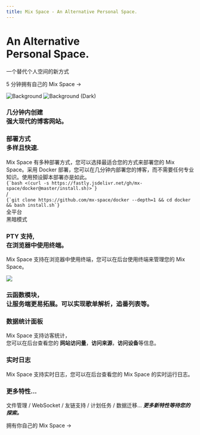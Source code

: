 ```yaml
---
title: Mix Space - An Alternative Personal Space.
---
```



<div className="home-content">
  <div className="content-container">
    <h1 className="headline">An Alternative <br className='sm:block hidden'/>Personal Space.</h1>
    <p className="subtitle">一个替代个人空间的新方式<br className='sm:block hidden'/></p>
    <p className="subtitle">
      <Link className={styles.cta} href="/docs">5 分钟拥有自己的 Mix Space <span>→</span></Link>
    </p>
  </div>
<style jsx>{`
  .content-container {
    max-width: 90rem;
    padding-left: max(env(safe-area-inset-left), 1.5rem);
    padding-right: max(env(safe-area-inset-right), 1.5rem);
    margin: 0 auto;
  }
  .features-container {
    margin: 8rem 0 0;
    padding: 4rem 0;
    background-color: #f3f4f6;
    border-bottom: 1px solid #e5e7eb;
  }
  .features-container .content-container {
    margin-top: -8rem;
  }
  :global(.dark) .features-container {
    background-color: #000;
    border-bottom: 1px solid rgb(38, 38, 38);
  }
  .headline {
    display: inline-block;
    font-size: 3.125rem;
    font-size: min(4.375rem, max(8vw, 2.5rem));
    font-weight: 700;
    font-feature-settings: initial;
    letter-spacing: -0.12rem;
    margin-left: -0.2rem;
    margin-top: 3.4rem;
    line-height: 1.1;
    background-image: linear-gradient(146deg, #000, #757a7d);
    -webkit-background-clip: text;
    -webkit-text-fill-color: transparent;
    background-clip: text;
  }
  :global(.dark) .headline {
    background-image: linear-gradient(146deg, #fff, #757a7d);
  }
  .subtitle {
    font-size: 1.3rem;
    font-size: min(1.3rem, max(3.5vw, 1.2rem));
    font-feature-settings: initial;
    line-height: 1.6;
  }
  .nextjs-link {
    color: currentColor;
    text-decoration: none;
    font-weight: 600;
  }
  :global(#docs-card) {
    color: #fff;
    text-shadow: 0 0 1rem rgba(0, 0, 0, 0.1);
  }
  :global(#docs-card img) {
    object-fit: cover;
    object-position: left;
    position: absolute;
    left: 0;
    right: 0;
    top: 0;
    bottom: 0;
    height: 100%;
    z-index: 0;
    user-select: none;
    pointer-events: none;
  }
  :global(#docs-card img:nth-child(2)) {
    display: none;
  }
  :global(.dark #docs-card img:nth-child(2)) {
    display: initial;
  }
  :global(.dark #docs-card img:nth-child(1)) {
    display: none;
  }
  :global(.feat-darkmode) {
    min-height: 300px;
  }
  :global(.feat-darkmode h3) {
    font-size: 48px;
  }
  :global(#pty-card) {
    display: flex;
    flex-direction: column;
    justify-content: center;
  }
  :global(#pty-card p) {
    max-width: 320px;
  }
  :global(#serverless-card) {
    min-height: 240px;
  }
  :global(#serverless-card h3) {
    text-align: left;
    width: min(300px, 41%);
    min-width: 155px;
  }
  :global(#analyze-card) {
    background-image: url(/assets/high-contrast.png);
    background-position: -170px 160px;
  }
  @media screen and (max-width: 1300px) {
    :global(#analyze-card) {
      background-image: linear-gradient(to bottom, white, transparent),
        url(/assets/high-contrast.png);
    }
  }
  @media screen and (max-width: 1200px) {
    :global(#highlighting-card) {
      aspect-ratio: auto;
    }
    :global(.feat-darkmode h3) {
      font-size: 4vw;
      font-size: min(48px, max(4vw, 30px));
    }
    :global(#pty-card img) {
      aspect-ratio: 787/623;
      height: auto;
    }
    .headline {
      letter-spacing: -0.08rem;
    }
  }
  @media screen and (max-width: 1024px) {
    :global(#docs-card) {
      aspect-ratio: 135/86;
    }
    :global(#pty-card) {
      aspect-ratio: 8/3;
    }
    :global(#pty-card h3) {
      text-align: left;
    }
    :global(#highlighting-card) {
      background-size: 136%;
    }
    :global(#a11y-card) {
      background-image: url(/assets/high-contrast.png);
      background-position: center 160px;
    }
  }
  @media screen and (max-width: 768px) {
    :global(#docs-card) {
      min-height: 348px;
      width: 100%;
      aspect-ratio: auto;
    }
    :global(#docs-card img) {
      object-position: -26px 0;
      width: 250%;
      max-width: initial;
    }
  }
  @media screen and (max-width: 640px) {
    :global(#pty-card) {
      aspect-ratio: 2.5/2;
      justify-content: flex-start;
      align-items: stretch;
      min-height: 350px;
    }
    :global(#pty-card h3) {
      text-align: center;
    }
    :global(#pty-card p) {
      max-width: 100%;
    }
    :global(#pty-card img) {
      position: relative;
      margin: 0.75em -1.75em 0;
      max-width: calc(100% + 3.5em);
    }
    :global(.dark #pty-card img) {
      mix-blend-mode: lighten;
    }
  }
`}</style>

  <div className="features-container">
    <div className="content-container">
      <Features>
        <Feature index={0} large centered id="docs-card" href="/docs">
          <Image src={docsCard} alt="Background" loading="eager" />
          <Image src={docsCardDark} alt="Background (Dark)" loading="eager" />
          <h3>几分钟内创建<br className="show-on-mobile"/>强大现代的博客网站。</h3>
        </Feature>
        <Feature index={1} centered className="card-with-border" href="/docs">
          <div className="h-full flex flex-col justify-between">
            <h3>部署方式<br className="show-on-mobile" /><span style={{ fontWeight: 300 }}>多样</span>且<span style={{ fontWeight: 300 }}>快速</span>.</h3>
            <div className='text-left mb-8'>
            Mix Space 有多种部署方式，您可以选择最适合您的方式来部署您的 Mix Space。采用 Docker 部署，您可以在几分钟内部署您的博客，而不需要任何专业知识。使用预设脚本部署亦是如此。
            </div>
            <div>
              <div className={styles.optimization}>
                <div style={{ fontSize: '.9rem' }} className="leading-8">
                  <code>{`bash <(curl -s https://fastly.jsdelivr.net/gh/mx-space/docker@master/install.sh)>`}</code>
                </div>
              </div>
              <div className="flex justify-center text-neutral-400 my-2">
                <span>/</span>
              </div>
              <div className={styles.optimization}>
                <div style={{ fontSize: '.9rem' }} className="leading-8">
                  <code>{`git clone https://github.com/mx-space/docker --depth=1 && cd docker && bash install.sh`}</code>
                </div>
              </div>
            </div>
          </div>
        </Feature>
        <Feature index={2} centered className="feat-darkmode" style={{
          display: 'flex',
          alignItems: 'center',
          justifyContent: 'center',
        }}>
          <motion.div
            animate={{
              backgroundPosition: ['0% 0%', '50% 40%', '50% 40%', '100% 100%'],
              backgroundImage: [`radial-gradient(farthest-corner, #e2e5ea, #e2e5ea)`, 'radial-gradient(farthest-corner, #06080a, #e2e5ea)', 'radial-gradient(farthest-corner, #06080a, #e2e5ea)', 'radial-gradient(farthest-corner, #e2e5ea, #e2e5ea)'],
            }}
            transition={{
              backgroundPosition: {
                times: [0, .5, .5, 1],
                type: 'tween',
                repeat: Infinity,
                duration: 10,
                delay: 1
              },
              backgroundImage: {
                times: [0, .2, .8, 1],
                repeat: Infinity,
                duration: 10,
                delay: 1
              },
            }}
            style={{
              top: 0,
              left: "0",
              width: '100%',
              height: '100%',
              backgroundImage: `radial-gradient(farthest-corner, #06080a, #e2e5ea)`,
              backgroundSize: '400% 400%',
              backgroundRepeat: 'no-repeat',
              position: 'absolute',
            }}
          />
          <motion.h3
            animate={{
              color: ['#dae5ff', '#fff', '#fff', '#dae5ff'],
            }}
            transition={{
              color: {
                times: [.25, .35, .7, .8],
                type: 'spring',
                repeat: Infinity,
                duration: 10,
                delay: 1
              },
            }}
            style={{
              position: 'relative',
              mixBlendMode: 'difference',
            }}
          >全平台<br/>黑暗模式</motion.h3>
        </Feature>
        <Feature index={3} large id="pty-card" href="/docs">
          <div style={{ zIndex: 2}}>
            <h3>PTY 支持, <br/>在浏览器中使用终端。</h3>
            <p>Mix Space 支持在浏览器中使用终端，您可以在后台使用终端来管理您的 Mix Space。</p>
          </div>
          <div className="absolute w-full h-full inset-0 hidden sm:block bg-[linear-gradient(to_right,white_250px,_transparent)] dark:bg-[linear-gradient(to_right,#202020_250px,_transparent)] z-[1]"/>
          <img src="/pty.png" className="absolute w-full h-full inset-0 object-cover object-right-top z-0"/>
        </Feature>
        <Feature index={4} large id="serverless-card" style={{
          color: 'white',
          backgroundImage: 'url(/serverless.png), url(/gradient-bg.jpg)',
          backgroundSize: '140%, 180%',
          backgroundPosition: '130px -8px, top',
          backgroundRepeat: 'no-repeat',
          textShadow: '0 1px 6px rgb(38 59 82 / 18%)',
          aspectRatio: '1.765',
        }} href="/docs">
          <h3 style={{
            marginTop: '-2rem',
          }}>
          云函数模块，<br className="show-on-mobile" />让服务端更易拓展。可以实现歌单解析，追番列表等。
          </h3>
        </Feature>
        <Feature index={5} id="analyze-card" className='card-with-border' style={{
          backgroundSize: 720,
          backgroundRepeat: 'no-repeat',
          minHeight: 288,
          backgroundImage: 'url(/analyze-dashboard.png)',
        }}>
          <h3>数据统计面板</h3>
          <p>Mix Space 支持访客统计，<br className="show-on-mobile"/>您可以在后台查看您的 <b>网站访问量</b>，<b>访问来源</b>，<b>访问设备</b>等信息。</p>
        </Feature>
        <Feature index={6}>
          <h3>实时日志</h3>
          <p>Mix Space 支持实时日志，您可以在后台查看您的 Mix Space 的实时运行日志。</p>
        </Feature>
        <Feature index={7} large>
          <h3>更多特性...</h3>
          <p>文件管理 / WebSocket / 友链支持 / 计划任务 / 数据迁移... <strong><i>更多新特性等待您的探索。</i></strong></p>
          <p className="subtitle"><Link className="!no-underline" href="/docs">拥有你自己的 Mix Space →</Link></p>
        </Feature>
      </Features>
    </div>
  </div>
</div>
